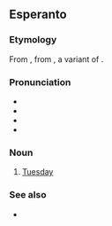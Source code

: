 ==Esperanto==
{{wikipedia|lang=eo}}

===Etymology===
From {{der|eo|fr|mardi}}, from {{der|eo|la|*Martis diēs}}, a variant of {{m|la|diēs Martis|lit=day of Mars}}.

===Pronunciation===
* {{IPA|eo|/ˈmardo/}}
* {{hyphenation|eo|mar|do}}
* {{rhymes|eo|ardo}}
* {{audio|eo|Eo-mardo.ogg|Audio}}

===Noun===
{{eo-head}}

# [[Tuesday]]

===See also===
* {{list:days of the week/eo}}

{{eo BRO|5}}
{{eo GCSE|0}}
{{Universala Vortaro}}